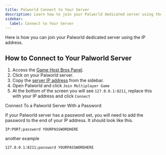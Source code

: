 ```yaml
---
title: Palworld Connect to Your Server
description: Learn how to join your Palworld dedicated server using the IP address.
sidebar:
  label: Connect to Your Server
---
```


Here is how you can join your Palworld dedicated server using the IP address.

## How to Connect to Your Palworld Server

1. Access the [Game Host Bros Panel](https://panel.gamehostbros.com/).
2. Click on your Palworld server.
3. Copy the [server IP address](https://www.youtube.com/watch?v=Ap7DtDF-wYg) from the sidebar.
4. Open Palworld and click `Join Multiplayer Game`
5. At the bottom of the screen you will see `127.0.0.1:8211`, replace this with your IP address and click `Connect`

Connect To a Palworld Server With a Password

If your Palworld server has a password set, you will need to add the password to the end of your IP address. It should look like this.

`IP:PORT;password YOURPASSWORDHERE`

another example

`127.0.0.1:8211;password YOURPASSWORDHERE`